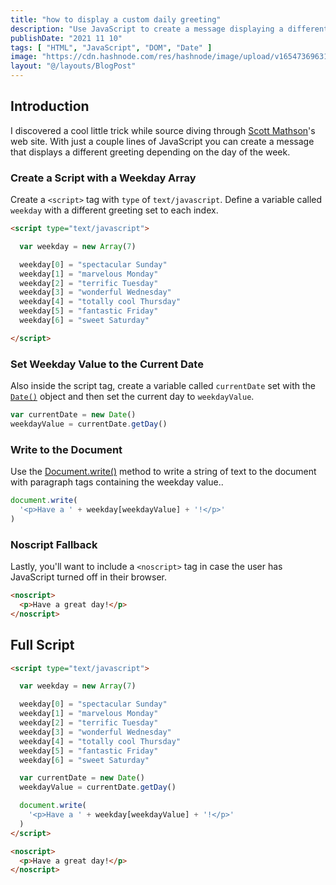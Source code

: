 ```yaml
---
title: "how to display a custom daily greeting"
description: "Use JavaScript to create a message displaying a different greeting depending on the day of the week."
publishDate: "2021 11 10"
tags: [ "HTML", "JavaScript", "DOM", "Date" ]
image: "https://cdn.hashnode.com/res/hashnode/image/upload/v1654736963103/D3mX5clis.jpeg"
layout: "@/layouts/BlogPost"
---
```


## Introduction

I discovered a cool little trick while source diving through [Scott Mathson](https://scottmathson.com/)'s web site. With just a couple lines of JavaScript you can create a message that displays a different greeting depending on the day of the week.

### Create a Script with a Weekday Array

Create a `<script>` tag with `type` of `text/javascript`. Define a variable called `weekday` with a different greeting set to each index.

```html
<script type="text/javascript">

  var weekday = new Array(7)

  weekday[0] = "spectacular Sunday"
  weekday[1] = "marvelous Monday"
  weekday[2] = "terrific Tuesday"
  weekday[3] = "wonderful Wednesday"
  weekday[4] = "totally cool Thursday"
  weekday[5] = "fantastic Friday"
  weekday[6] = "sweet Saturday"

</script>
```

### Set Weekday Value to the Current Date

Also inside the script tag, create a variable called `currentDate` set with the [`Date()`](https://developer.mozilla.org/en-US/docs/Web/JavaScript/Reference/Global_Objects/Date) object and then set the current day to `weekdayValue`.

```javascript
var currentDate = new Date()
weekdayValue = currentDate.getDay()
```

### Write to the Document

Use the [Document.write()](https://developer.mozilla.org/en-US/docs/Web/API/Document/write) method to write a string of text to the document with paragraph tags containing the weekday value..

```javascript
document.write(
  '<p>Have a ' + weekday[weekdayValue] + '!</p>'
)
```

### Noscript Fallback

Lastly, you'll want to include a `<noscript>` tag in case the user has JavaScript turned off in their browser.

```html
<noscript>
  <p>Have a great day!</p>
</noscript>
```

## Full Script

```html
<script type="text/javascript">

  var weekday = new Array(7)

  weekday[0] = "spectacular Sunday"
  weekday[1] = "marvelous Monday"
  weekday[2] = "terrific Tuesday"
  weekday[3] = "wonderful Wednesday"
  weekday[4] = "totally cool Thursday"
  weekday[5] = "fantastic Friday"
  weekday[6] = "sweet Saturday"

  var currentDate = new Date()
  weekdayValue = currentDate.getDay()

  document.write(
    '<p>Have a ' + weekday[weekdayValue] + '!</p>'
  )
</script>

<noscript>
  <p>Have a great day!</p>
</noscript>
```